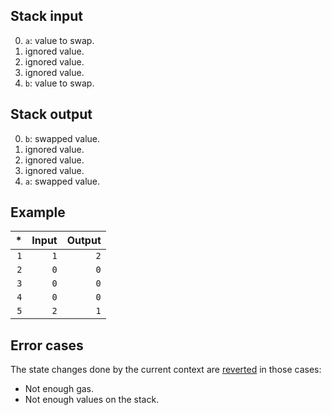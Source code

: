 ## Stack input

0. `a`: value to swap.
1. ignored value.
2. ignored value.
3. ignored value.
4. `b`: value to swap.

## Stack output

0. `b`: swapped value.
1. ignored value.
2. ignored value.
3. ignored value.
4. `a`: swapped value.

## Example

| * | Input | Output |
|--:|------:|-------:|
| `1` | `1` | `2` |
| `2` | `0` | `0` |
| `3` | `0` | `0` |
| `4` | `0` | `0` |
| `5` | `2` | `1` |

## Error cases

The state changes done by the current context are [reverted](#FD) in those cases:
- Not enough gas.
- Not enough values on the stack.
